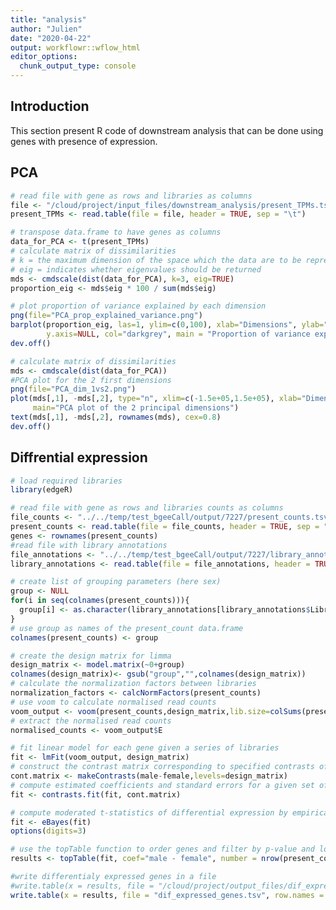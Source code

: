 ```yaml
---
title: "analysis"
author: "Julien"
date: "2020-04-22"
output: workflowr::wflow_html
editor_options:
  chunk_output_type: console
---
```


## Introduction

This section present R code of downstream analysis that can be done using genes with presence of expression.

## PCA


```r
# read file with gene as rows and libraries as columns
file <- "/cloud/project/input_files/downstream_analysis/present_TPMs.tsv"
present_TPMs <- read.table(file = file, header = TRUE, sep = "\t")

# transpose data.frame to have genes as columns
data_for_PCA <- t(present_TPMs)
# calculate matrix of dissimilarities
# k = the maximum dimension of the space which the data are to be represented in; must be in {1, 2, …, n-1}
# eig = indicates whether eigenvalues should be returned
mds <- cmdscale(dist(data_for_PCA), k=3, eig=TRUE)
proportion_eig <- mds$eig * 100 / sum(mds$eig)

# plot proportion of variance explained by each dimension
png(file="PCA_prop_explained_variance.png")
barplot(proportion_eig, las=1, ylim=c(0,100), xlab="Dimensions", ylab="Proportion of explained variance (%)",
        y.axis=NULL, col="darkgrey", main = "Proportion of variance explained by each dimension")
dev.off()

# calculate matrix of dissimilarities
mds <- cmdscale(dist(data_for_PCA))
#PCA plot for the 2 first dimensions
png(file="PCA_dim_1vs2.png")
plot(mds[,1], -mds[,2], type="n", xlim=c(-1.5e+05,1.5e+05), xlab="Dimension 1", ylab="Dimension 2",
     main="PCA plot of the 2 principal dimensions")
text(mds[,1], -mds[,2], rownames(mds), cex=0.8)
dev.off()
```

## Diffrential expression

```r
# load required libraries
library(edgeR)

# read file with gene as rows and libraries counts as columns
file_counts <- "../../temp/test_bgeeCall/output/7227/present_counts.tsv"
present_counts <- read.table(file = file_counts, header = TRUE, sep = "\t")
genes <- rownames(present_counts)
#read file with library annotations
file_annotations <- "../../temp/test_bgeeCall/output/7227/library_annotations.tsv"
library_annotations <- read.table(file = file_annotations, header = TRUE, sep = "\t")

# create list of grouping parameters (here sex)
group <- NULL
for(i in seq(colnames(present_counts))){
  group[i] <- as.character(library_annotations[library_annotations$Library.ID ==colnames(present_counts)[i],]$Sex)
}
# use group as names of the present_count data.frame
colnames(present_counts) <- group

# create the design matrix for limma
design_matrix <- model.matrix(~0+group)
colnames(design_matrix)<- gsub("group","",colnames(design_matrix))
# calculate the normalization factors between libraries
normalization_factors <- calcNormFactors(present_counts)
# use voom to calculate normalised read counts
voom_output <- voom(present_counts,design_matrix,lib.size=colSums(present_counts)*normalization_factors)
# extract the normalised read counts
normalised_counts <- voom_output$E

# fit linear model for each gene given a series of libraries
fit <- lmFit(voom_output, design_matrix)
# construct the contrast matrix corresponding to specified contrasts of a set of parameters
cont.matrix <- makeContrasts(male-female,levels=design_matrix)
# compute estimated coefficients and standard errors for a given set of contrasts
fit <- contrasts.fit(fit, cont.matrix)

# compute moderated t-statistics of differential expression by empirical Bayes moderation of the standard errors
fit <- eBayes(fit)
options(digits=3)

# use the topTable function to order genes and filter by p-value and log fold change
results <- topTable(fit, coef="male - female", number = nrow(present_counts), p.value = 0.05, lfc = 2)

#write differentialy expressed genes in a file
#write.table(x = results, file = "/cloud/project/output_files/dif_expressed_genes.tsv", row.names = TRUE, quote = FALSE, sep="\t")
write.table(x = results, file = "dif_expressed_genes.tsv", row.names = TRUE, quote = FALSE, sep="\t")
```

